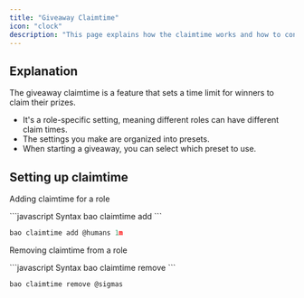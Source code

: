 ```yaml
---
title: "Giveaway Claimtime"
icon: "clock"
description: "This page explains how the claimtime works and how to configure it."
---
```


## Explanation

The giveaway claimtime is a feature that sets a time limit for winners to claim their prizes.

- It's a role-specific setting, meaning different roles can have different claim times.
- The settings you make are organized into presets.
 - When starting a giveaway, you can select which preset to use.

## Setting up claimtime

Adding claimtime for a role

<CodeGroup>
```javascript Syntax
bao claimtime add <role> <claimtime> <entries (default to 1)>
```

```javascript Example
bao claimtime add @humans 1m
```
</CodeGroup>


Removing claimtime from a role

<CodeGroup>
```javascript Syntax
bao claimtime remove
```

```javascript Example
bao claimtime remove @sigmas
```
</CodeGroup>